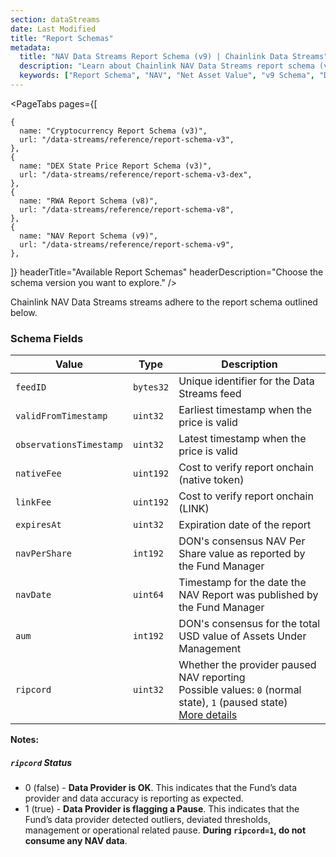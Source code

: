 ```yaml
---
section: dataStreams
date: Last Modified
title: "Report Schemas"
metadata:
  title: "NAV Data Streams Report Schema (v9) | Chainlink Data Streams"
  description: "Learn about Chainlink NAV Data Streams report schema (v9), including fields, encoding, and examples for integrating NAV data in your applications."
  keywords: ["Report Schema", "NAV", "Net Asset Value", "v9 Schema", "Data Format", "Report Structure"]
---
```



<DataStreams section="dsNotes" />

<PageTabs
  pages={[

    {
      name: "Cryptocurrency Report Schema (v3)",
      url: "/data-streams/reference/report-schema-v3",
    },
    {
      name: "DEX State Price Report Schema (v3)",
      url: "/data-streams/reference/report-schema-v3-dex",
    },
    {
      name: "RWA Report Schema (v8)",
      url: "/data-streams/reference/report-schema-v8",
    },
    {
      name: "NAV Report Schema (v9)",
      url: "/data-streams/reference/report-schema-v9",
    },

]}
headerTitle="Available Report Schemas"
headerDescription="Choose the schema version you want to explore."
/>

Chainlink NAV Data Streams streams adhere to the report schema outlined below.

### Schema Fields

| Value                   | Type      | Description                                                                                                                                   |
| ----------------------- | --------- | --------------------------------------------------------------------------------------------------------------------------------------------- |
| `feedID`                | `bytes32` | Unique identifier for the Data Streams feed                                                                                                   |
| `validFromTimestamp`    | `uint32`  | Earliest timestamp when the price is valid                                                                                                    |
| `observationsTimestamp` | `uint32`  | Latest timestamp when the price is valid                                                                                                      |
| `nativeFee`             | `uint192` | Cost to verify report onchain (native token)                                                                                                  |
| `linkFee`               | `uint192` | Cost to verify report onchain (LINK)                                                                                                          |
| `expiresAt`             | `uint32`  | Expiration date of the report                                                                                                                 |
| `navPerShare`           | `int192`  | DON's consensus NAV Per Share value as reported by the Fund Manager                                                                           |
| `navDate`               | `uint64`  | Timestamp for the date the NAV Report was published by the Fund Manager                                                                       |
| `aum`                   | `int192`  | DON's consensus for the total USD value of Assets Under Management                                                                            |
| `ripcord`               | `uint32`  | Whether the provider paused NAV reporting <br/> Possible values: `0` (normal state), `1` (paused state) <br/> [More details](#ripcord-status) |

**Notes:**

##### `ripcord` Status

- 0 (false) - **Data Provider is OK**. This indicates that the Fund’s data provider and data accuracy is reporting as expected.
- 1 (true) - **Data Provider is flagging a Pause**. This indicates that the Fund’s data provider detected outliers, deviated thresholds, management or operational related pause. **During `ripcord=1`, do not consume any NAV data**.
